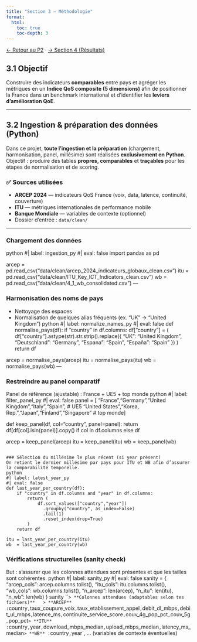 ```yaml
---
title: "Section 3 — Méthodologie"
format:
  html:
    toc: true
    toc-depth: 3
---
```


[← Retour au P2](../projet2_arcep2024.qmd) · [→ Section 4 (Résultats)](S4.qmd)

## 3.1 Objectif

Construire des indicateurs **comparables** entre pays et agréger les métriques en un **Indice QoS composite (5 dimensions)** afin de positionner la France dans un benchmark international et d’identifier les **leviers d’amélioration QoE**.

---

<!-- ===== SECTION 3.2 : DÉBUT ===== -->
## 3.2 Ingestion & préparation des données (Python)

Dans ce projet, **toute l’ingestion et la préparation** (chargement, harmonisation, panel, millésime) sont réalisées **exclusivement en Python**.  
Objectif : produire des tables **propres, comparables** et **traçables** pour les étapes de normalisation et de scoring.

### ✅ Sources utilisées
- **ARCEP 2024** — indicateurs QoS France (voix, data, latence, continuité, couverture)
- **ITU** — métriques internationales de performance mobile
- **Banque Mondiale** — variables de contexte (optionnel)
- Dossier d’entrée : `data/clean/`

---

### Chargement des données
python
#| label: ingestion_py
#| eval: false
import pandas as pd

arcep = pd.read_csv("data/clean/arcep_2024_indicateurs_globaux_clean.csv")
itu   = pd.read_csv("data/clean/ITU_Key_ICT_Indicators_clean.csv")
wb    = pd.read_csv("data/clean/4_1_wb_consolidated.csv")
---

### Harmonisation des noms de pays
* Nettoyage des espaces
* Normalisation de quelques alias fréquents (ex. “UK” → “United Kingdom”)
python
#| label: normalize_names_py
#| eval: false
def normalise_pays(df):
    if "country" in df.columns:
        df["country"] = (
            df["country"].astype(str).str.strip().replace({
                "UK": "United Kingdom",
                "Deutschland": "Germany",
                "Espana": "Spain",
                "España": "Spain"
            })
        )
    return df

arcep = normalise_pays(arcep)
itu   = normalise_pays(itu)
wb    = normalise_pays(wb)
---

### Restreindre au panel comparatif
Panel de référence (ajustable) : France + UE5 + top monde
python
#| label: filter_panel_py
#| eval: false
panel = [
    "France","Germany","United Kingdom","Italy","Spain",  # UE5
    "United States","Korea, Rep.","Japan","Finland","Singapore"  # top monde
]

def keep_panel(df, col="country", panel=panel):
    return df[df[col].isin(panel)].copy() if col in df.columns else df

arcep = keep_panel(arcep)
itu   = keep_panel(itu)
wb    = keep_panel(wb)
```

### Sélection du millésime le plus récent (si year présent)
On retient le dernier millésime par pays pour ITU et WB afin d’assurer la comparabilité temporelle.
python
#| label: latest_year_py
#| eval: false
def last_year_per_country(df):
    if "country" in df.columns and "year" in df.columns:
        return (
            df.sort_values(["country","year"])
              .groupby("country", as_index=False)
              .tail(1)
              .reset_index(drop=True)
        )
    return df

itu = last_year_per_country(itu)
wb  = last_year_per_country(wb)
```

### Vérifications structurelles (sanity check)
But : s’assurer que les colonnes attendues sont présentes et que les tailles sont cohérentes.
python
#| label: sanity_py
#| eval: false
sanity = {
    "arcep_cols": arcep.columns.tolist(),
    "itu_cols": itu.columns.tolist(),
    "wb_cols": wb.columns.tolist(),
    "n_arcep": len(arcep),
    "n_itu": len(itu),
    "n_wb": len(wb)
}
sanity
```
> **Colonnes attendues (adaptables selon tes fichiers)**  
> **ARCEP** : `country`, `taux_coupure_voix`, `taux_etablissement_appel`, `debit_dl_mbps`, `debit_ul_mbps`, `latence_ms`, `continuite_service_score`, `couv_4g_pop_pct`, `couv_5g_pop_pct`  
> **ITU** : `country`, `year`, `download_mbps_median`, `upload_mbps_median`, `latency_ms_median`  
> **WB** : `country`, `year`, … (variables de contexte éventuelles)




